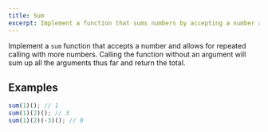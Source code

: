 ```yaml
---
title: Sum
excerpt: Implement a function that sums numbers by accepting a number and allows for repeated calling with more numbers until it is not called with any number
---
```


Implement a `sum` function that accepts a number and allows for repeated calling with more numbers. Calling the function without an argument will sum up all the arguments thus far and return the total.

## Examples

```js
sum(1)(); // 1
sum(1)(2)(); // 3
sum(1)(2)(-3)(); // 0
```

